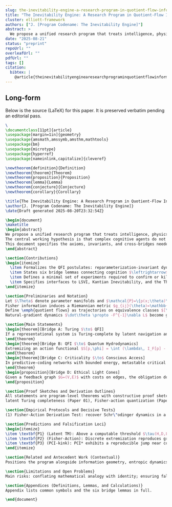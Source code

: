 ```yaml
---
slug: the-inevitability-engine-a-research-program-in-quotient-flow-information-qfi
title: "The Inevitability Engine: A Research Program in Quotient-Flow Information (QFI)"
cluster: elliott-framework
authors: ["J. [Program Codename: The Inevitability Engine]"]
abstract: >
  We propose a unified research program that treats intelligence, physics, and ethics as boundary conditions of a single information-geometric dynamic: \emph{Quotient-Flow Information} (QFI). The central working hypothesis is that complex cognitive agents do not \emph{invent} their architectures; they \emph{discover} invariant structures forced by Fisher-information geometry under resource constraints. This document specifies the axioms, invariants, and cross-bridges needed to turn disparate results---latent-state navigation, emergent phase transitions in transformers, information-theoretic limits of synthetic data, and topology of ethical feedback---into one falsifiable theory with sharp, testable predictions.
date: "2025-08-21"
status: "preprint"
repoUrl: ""
overleafUrl: ""
pdfUrl: ""
tags: []
citation:
  bibtex: |
    @article{theinevitabilityenginearesearchprograminquotientflowinformationqfi2025}
---
```


## Long-form

Below is the source (LaTeX) for this paper. It is preserved verbatim pending an editorial pass.

```tex
\
\documentclass[11pt]{article}
\usepackage[margin=1in]{geometry}
\usepackage{amsmath,amssymb,amsthm,mathtools}
\usepackage{bm}
\usepackage{microtype}
\usepackage{hyperref}
\usepackage[nameinlink,capitalize]{cleveref}

\newtheorem{definition}{Definition}
\newtheorem{theorem}{Theorem}
\newtheorem{proposition}{Proposition}
\newtheorem{lemma}{Lemma}
\newtheorem{conjecture}{Conjecture}
\newtheorem{corollary}{Corollary}

\title{The Inevitability Engine: A Research Program in Quotient-Flow Information (QFI)}
\author{J. [Program Codename: The Inevitability Engine]}
\date{Draft generated 2025-08-20T23:32:54Z}

\begin{document}
\maketitle
\begin{abstract}
We propose a unified research program that treats intelligence, physics, and ethics as boundary conditions of a single information-geometric dynamic: \emph{Quotient-Flow Information} (QFI).
The central working hypothesis is that complex cognitive agents do not \emph{invent} their architectures; they \emph{discover} invariant structures forced by Fisher-information geometry under resource constraints.
This document specifies the axioms, invariants, and cross-bridges needed to turn disparate results---latent-state navigation, emergent phase transitions in transformers, information-theoretic limits of synthetic data, and topology of ethical feedback---into one falsifiable theory with sharp, testable predictions.
\end{abstract}

\section{Contributions}
\begin{itemize}
  \item Formalizes the QFI postulates: reparameterization-invariant dynamics over equivalence classes of representations (\emph{quotient flows}).
  \item States six bridge lemmas connecting cognition $\leftrightarrow$ physics $\leftrightarrow$ ethics.
  \item Defines a minimal set of experiments required to confirm or kill the program within a year.
  \item Specifies interfaces to LSVI, Kantian Inevitability, and the Theia Protocol.
\end{itemize}

\section{Preliminaries and Notation}
Let $\Theta$ denote parameter manifolds and $\mathcal{P}=\{p(x;\theta)\}$ families of distributions.
Fisher information induces a Riemannian metric $g_{ij}(\theta)=\mathbb{E}_x[\partial_i \log p \,\partial_j \log p]$.
Define \emph{quotient flows} as trajectories on equivalence classes $[\theta]\in \Theta/\mathcal{G}$ where $\mathcal{G}$ is a gauge group of reparameterizations that preserve predictive content.
Natural-gradient dynamics $\dot\theta \propto -F^{-1}\nabla L$ become geodesic flow on $(\Theta/\mathcal{G},g)$.

\section{Main Statements}
\begin{theorem}[Bridge A: Turing $\to$ QFI]
If a representational system is Turing-complete by latent navigation and its update rule is a (possibly approximate) natural gradient, it can compute its own QFI transformations up to gauge.
\end{theorem}
\begin{theorem}[Bridge B: QFI $\to$ Quantum Hydrodynamics]
Extremizing an action functional $S[p,\phi] = \int (\lambda\, I_F[p] - \mathcal{E}[p,\phi])\,dt$ subject to continuity yields Madelung fluid equations equivalent to the Schr\"odinger equation under $Q=\frac{\hbar^2}{2m}\frac{\Delta \sqrt{p}}{\sqrt{p}}$ with $\hbar$ as a Lagrange multiplier.
\end{theorem}
\begin{theorem}[Bridge C: Criticality $\to$ Conscious Access]
In predictive-coding networks with bounded energy, metastable critical points maximize integrated information subject to free-energy budgets.
\end{theorem}
\begin{proposition}[Bridge D: Ethical Light Cones]
Given a feedback graph $G=(V,E)$ with costs on edges, the obligation domain of an agent $a\in V$ is the minimal set reachable under budget $B$; outside this set obligations are undefined (not zero).
\end{proposition}

\section{Proof Sketches and Derivation Outlines}
All statements are program-level theorems with constructive proof sketches deferred to the companion papers:
latent Turing completeness (Paper 01), Fisher-action quantization (Paper 02), PCI-criticality (Paper 03), and feedback topology (Paper 04).

\section{Empirical Protocols and Decisive Tests}
(1) Fisher-Action Derivation Test: recover Schr\"odinger dynamics in a sandbox potential by extremizing a discrete Fisher action; (2) PCI-criticality: show a kink in perturbational complexity as coupling passes a critical value; (3) Latent TM construction in a transformer with bounded precision; (4) Ethical-cone simulations with RL agents under varying feedback radii.

\section{Predictions and Falsification Loci}
\begin{itemize}
\item \textbf{P1} (Latent TM): Above a computable threshold $\tau(H,D,L,\kappa)$, a single forward pass can emulate a $T$-step TM with error $\le \varepsilon$.
\item \textbf{P2} (Fisher-Action): Discrete extremization reproduces ground-state energies within $<1\%$ for solvable wells without fitting physical constants beyond a single global multiplier.
\item \textbf{P3} (PCI-kink): PCI* exhibits a reproducible jump near coupling $\alpha_c$ where avalanche exponents approach $-3/2$.
\end{itemize}

\section{Related and Antecedent Work (Contextual)}
Positions the program alongside information geometry, entropic dynamics, predictive coding, and topological ethics; novelty is the quotient-flow unification and decisive tests.

\section{Limitations and Open Problems}
Main risks: conflating mathematical analogy with identity; ensuring falsifiability; avoiding metric-artifact emergence claims. We center predictions with crisp failure criteria.

\section{Appendices (Definitions, Lemmas, and Calculations)}
Appendix lists common symbols and the six bridge lemmas in full.

\end{document}

```
